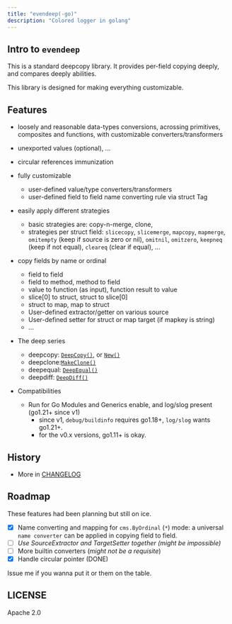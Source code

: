 ```yaml
---
title: "evendeep(-go)"
description: "Colored logger in golang"
---
```


## Intro to `evendeep`

This is a standard deepcopy library. It provides per-field copying deeply, and compares deeply abilities.

This library is designed for making everything customizable.

## Features

- loosely and reasonable data-types conversions, acrossing primitives, composites and functions, with customizable
  converters/transformers
- unexported values (optional), ...
- circular references immunization
- fully customizable

  - user-defined value/type converters/transformers
  - user-defined field to field name converting rule via struct Tag

- easily apply different strategies

  - basic strategies are: copy-n-merge, clone,
  - strategies per struct field:
    `slicecopy`, `slicemerge`, `mapcopy`, `mapmerge`,
    `omitempty` (keep if source is zero or nil), `omitnil`, `omitzero`,
    `keepneq` (keep if not equal), `cleareq` (clear if equal), ...

- copy fields by name or ordinal

  - field to field
  - field to method, method to field
  - value to function (as input), function result to value
  - slice[0] to struct, struct to slice[0]
  - struct to map, map to struct
  - User-defined extractor/getter on various source
  - User-defined setter for struct or map target (if mapkey is string)
  - ...

- The deep series

  - deepcopy: [`DeepCopy()`](https://github.com/hedzr/evendeep/blob/master/deepcopy.go#L48),
    or [`New()`](https://github.com/hedzr/evendeep/blob/master/deepcopy.go#L32)
  - deepclone:[`MakeClone()`](https://github.com/hedzr/evendeep/blob/master/deepcopy.go#L63)
  - deepequal: [`DeepEqual()`](https://github.com/hedzr/evendeep/blob/master/deepequal.go#L12)
  - deepdiff: [`DeepDiff()`](https://github.com/hedzr/evendeep/blob/master/deepdiff.go#L13)

- Compatibilities

  - Run for Go Modules and Generics enable, and log/slog present (go1.21+ since v1)
    - since v1, `debug/buildinfo` requires go1.18+, `log/slog` wants go1.21+.
    - for the v0.x versions, go1.11+ is okay.

## History

- More in [CHANGELOG](https://github.com/hedzr/evendeep/blob/master/CHANGELOG)

## Roadmap

These features had been planning but still on ice.

- [x] Name converting and mapping for `cms.ByOrdinal` (`*`) mode: a universal `name converter` can be applied in copying
      field to field.
- [ ] _Use SourceExtractor and TargetSetter together (might be impossible)_
- [ ] More builtin converters (_might not be a requisite_)
- [x] Handle circular pointer (DONE)

Issue me if you wanna put it or them on the table.

## LICENSE

Apache 2.0
